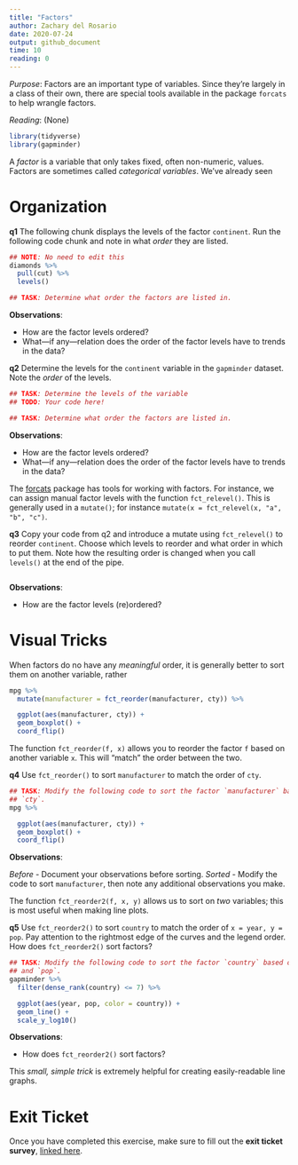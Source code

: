 ```yaml
---
title: "Factors"
author: Zachary del Rosario
date: 2020-07-24
output: github_document
time: 10
reading: 0
---
```


*Purpose*: Factors are an important type of variables. Since they're largely in
a class of their own, there are special tools available in the package `forcats`
to help wrangle factors.

*Reading*: (None)

```r
library(tidyverse)
library(gapminder)
```

A *factor* is a variable that only takes fixed, often non-numeric, values.
Factors are sometimes called *categorical variables*. We've already seen

# Organization
<!-- -------------------------------------------------- -->

__q1__ The following chunk displays the levels of the factor `continent`. Run
the following code chunk and note in what *order* they are listed.

```r
## NOTE: No need to edit this
diamonds %>%
  pull(cut) %>%
  levels()

## TASK: Determine what order the factors are listed in.
```

**Observations**:

- How are the factor levels ordered?
- What---if any---relation does the order of the factor levels have to trends in the data?

__q2__ Determine the levels for the `continent` variable in the `gapminder` dataset. Note the *order* of the levels.

```r
## TASK: Determine the levels of the variable
## TODO: Your code here!

## TASK: Determine what order the factors are listed in.
```

**Observations**:

- How are the factor levels ordered?
- What---if any---relation does the order of the factor levels have to trends in the data?


The [forcats](https://forcats.tidyverse.org/) package has tools for working with
factors. For instance, we can assign manual factor levels with the function
`fct_relevel()`. This is generally used in a `mutate()`; for instance `mutate(x
= fct_relevel(x, "a", "b", "c")`.

__q3__ Copy your code from q2 and introduce a mutate using `fct_relevel()` to
reorder `continent`. Choose which levels to reorder and what order in which to
put them. Note how the resulting order is changed when you call `levels()` at
the end of the pipe.

```r

```

**Observations**:

- How are the factor levels (re)ordered?

# Visual Tricks
<!-- -------------------------------------------------- -->

When factors do no have any *meaningful* order, it is generally better to
sort them on another variable, rather

```r
mpg %>%
  mutate(manufacturer = fct_reorder(manufacturer, cty)) %>%

  ggplot(aes(manufacturer, cty)) +
  geom_boxplot() +
  coord_flip()
```

The function `fct_reorder(f, x)` allows you to reorder the factor `f` based on
another variable `x`. This will "match" the order between the two.

__q4__ Use `fct_reorder()` to sort `manufacturer` to match the order of `cty`.

```r
## TASK: Modify the following code to sort the factor `manufacturer` based on
## `cty`.
mpg %>%

  ggplot(aes(manufacturer, cty)) +
  geom_boxplot() +
  coord_flip()
```

**Observations**:

*Before*
- Document your observations before sorting.
*Sorted*
- Modify the code to sort `manufacturer`, then note any additional observations you make.

The function `fct_reorder2(f, x, y)` allows us to sort on *two* variables; this
is most useful when making line plots.

__q5__ Use `fct_reorder2()` to sort `country` to match the order of `x = year, y = pop`. Pay attention to the rightmost edge of the curves and the legend order. How does `fct_reorder2()` sort factors?

```r
## TASK: Modify the following code to sort the factor `country` based on `year`
## and `pop`.
gapminder %>%
  filter(dense_rank(country) <= 7) %>%

  ggplot(aes(year, pop, color = country)) +
  geom_line() +
  scale_y_log10()
```

**Observations**:

- How does `fct_reorder2()` sort factors?

This *small, simple trick* is extremely helpful for creating easily-readable
line graphs.

<!-- include-exit-ticket -->
# Exit Ticket
<!-- -------------------------------------------------- -->

Once you have completed this exercise, make sure to fill out the **exit ticket survey**, [linked here](https://docs.google.com/forms/d/e/1FAIpQLSeuq2LFIwWcm05e8-JU84A3irdEL7JkXhMq5Xtoalib36LFHw/viewform?usp=pp_url&entry.693978880=e-data11-factors-assignment.Rmd).
